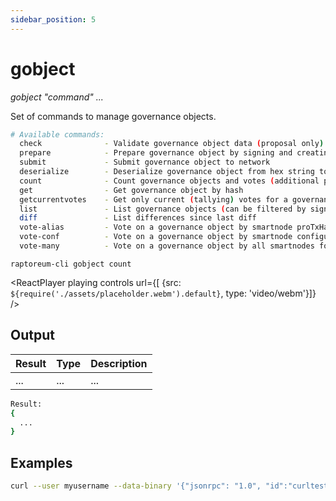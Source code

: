 ```yaml
---
sidebar_position: 5
---
```


# gobject

*gobject "command" ...*

Set of commands to manage governance objects.

```bash
# Available commands:
  check              - Validate governance object data (proposal only)
  prepare            - Prepare governance object by signing and creating tx
  submit             - Submit governance object to network
  deserialize        - Deserialize governance object from hex string to JSON
  count              - Count governance objects and votes (additional param: 'json' or 'all', default: 'json')
  get                - Get governance object by hash
  getcurrentvotes    - Get only current (tallying) votes for a governance object hash (does not include old votes)
  list               - List governance objects (can be filtered by signal and/or object type)
  diff               - List differences since last diff
  vote-alias         - Vote on a governance object by smartnode proTxHash
  vote-conf          - Vote on a governance object by smartnode configured in raptoreum.conf
  vote-many          - Vote on a governance object by all smartnodes for which the voting key is in the wallet
```

`raptoreum-cli gobject count`

<ReactPlayer playing controls url={[
    {src: `${require('./assets/placeholder.webm').default}`, type: 'video/webm'}]} />


## Output

| Result | Type | Description |
|--|--|--|
| ... | ... | ... |

```bash
Result:
{
  ...
}
```

## Examples

```bash
curl --user myusername --data-binary '{"jsonrpc": "1.0", "id":"curltest", "method": "gobject", "params": ["check"] }' -H 'content-type: text/plain;' http://127.0.0.1:9998/
```

